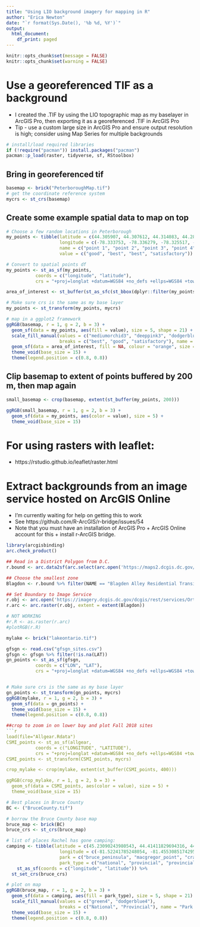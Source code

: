 ```yaml
---
title: "Using LIO background imagery for mapping in R"
author: "Erica Newton"
date: "`r format(Sys.Date(), '%b %d, %Y')`"
output:
  html_document:
    df_print: paged
---
```

```r
knitr::opts_chunk$set(message = FALSE)
knitr::opts_chunk$set(warning = FALSE)
```


# Use a georeferenced TIF as a background

- I created the .TIF by using the LIO topographic map as my baselayer in ArcGIS Pro, then exporting it as a georeferenced .TIF in ArcGIS Pro
- Tip - use a custom large size in ArcGIS Pro and ensure output resolution is high; consider using Map Series for multiple backgrounds

```r
# install/load required libraries
if (!require("pacman")) install.packages("pacman")
pacman::p_load(raster, tidyverse, sf, RStoolbox)
```

## Bring in georeferenced tif
```r
basemap <- brick("PeterboroughMap.tif")
# get the coordinate reference system 
mycrs <- st_crs(basemap)
```

## Create some example spatial data to map on top
```r
# Choose a few random locations in Peterborough
my_points <- tibble(latitude = c(44.305907, 44.307612, 44.314083, 44.282756847),
                    longitude = c(-78.333753, -78.336279, -78.325517, -78.32322240),
                    name = c("point 1", "point 2", "point 3", "point 4"),
                    value = c("good", "best", "best", "satisfactory"))

# Convert to spatial points df
my_points <- st_as_sf(my_points,                         
           coords = c("longitude", "latitude"),
           crs = "+proj=longlat +datum=WGS84 +no_defs +ellps=WGS84 +towgs84=0,0,0")

area_of_interest <- st_buffer(st_as_sfc(st_bbox(dplyr::filter(my_points, value != "satisfactory"))), 250)

# Make sure crs is the same as my base layer
my_points <- st_transform(my_points, mycrs)
```


```r
# map in a ggplot2 framework
ggRGB(basemap, r = 1, g = 2, b = 3) +
  geom_sf(data = my_points, aes(fill = value), size = 5, shape = 21) +
  scale_fill_manual(values = c("mediumorchid3", "deeppink3", "dodgerblue4"), 
                    breaks = c("best", "good", "satisfactory"), name = "Rating")+
  geom_sf(data = area_of_interest, fill = NA, colour = "orange", size = 2)+
  theme_void(base_size = 15) +
  theme(legend.position = c(0.8, 0.8))
```

## Clip basemap to extent of points buffered by 200 m, then map again  

```r
small_basemap <- crop(basemap, extent(st_buffer(my_points, 200)))

ggRGB(small_basemap, r = 1, g = 2, b = 3) +
  geom_sf(data = my_points, aes(color = value), size = 5) +
  theme_void(base_size = 15)
```

# For using rasters with leaflet:  

- https://rstudio.github.io/leaflet/raster.html


# Extract backgrounds from an image service hosted on ArcGIS Online

- I'm currently waiting for help on getting this to work   
- See https://github.com/R-ArcGIS/r-bridge/issues/54  
- Note that you must have an installation of ArcGIS Pro + ArcGIS Online account for this + install r-ArcGIS bridge.

```r
library(arcgisbinding)
arc.check_product()

## Read in a District Polygon from D.C.
r.bound <- arc.data2sf(arc.select(arc.open('https://maps2.dcgis.dc.gov/dcgis/rest/services/DCGIS_DATA/Planning_Landuse_and_Zoning_WebMercator/MapServer/31')))

## Choose the smallest zone
Blagdon <- r.bound %>% filter(NAME == "Blagden Alley Residential Transition Area")

## Set Boundary to Image Service
r.obj <- arc.open('https://imagery.dcgis.dc.gov/dcgis/rest/services/Ortho/Ortho_2019/ImageServer')
r.arc <- arc.raster(r.obj, extent = extent(Blagdon))

# NOT WORKING
#r.R <- as.raster(r.arc)
#plotRGB(r.R)
```


```r
mylake <- brick("lakeontario.tif")

gfsgn <- read.csv("gfsgn_sites.csv")
gfsgn <- gfsgn %>% filter(!is.na(LAT))
gn_points <- st_as_sf(gfsgn,                         
           coords = c("LON", "LAT"),
           crs = "+proj=longlat +datum=WGS84 +no_defs +ellps=WGS84 +towgs84=0,0,0")


# Make sure crs is the same as my base layer
gn_points <- st_transform(gn_points, mycrs)
ggRGB(mylake, r = 1, g = 2, b = 3) +
  geom_sf(data = gn_points) +
  theme_void(base_size = 15) +
  theme(legend.position = c(0.8, 0.8))
```

```r
##crop to zoom in on lower bay and plot Fall 2018 sites
```r
load(file="Allgear.Rdata")
CSMI_points <- st_as_sf(allgear,                         
           coords = c("LONGITUDE", "LATITUDE"),
           crs = "+proj=longlat +datum=WGS84 +no_defs +ellps=WGS84 +towgs84=0,0,0")
CSMI_points <- st_transform(CSMI_points, mycrs)

crop_mylake <- crop(mylake, extent(st_buffer(CSMI_points, 400)))

ggRGB(crop_mylake, r = 1, g = 2, b = 3) +
  geom_sf(data = CSMI_points, aes(color = value), size = 5) +
  theme_void(base_size = 15)
```

```r
# Best places in Bruce County
BC <- ("BruceCounty.tif")
```

```r

# borrow the Bruce County base map
bruce_map <- brick(BC)
bruce_crs <- st_crs(bruce_map)

# list of places Rachel has gone camping:
camping <- tibble(latitude = c(45.23090243980543, 44.41411829694316, 44.53774239289965, 43.24856359980997, 44.29964881461152),
                    longitude = c(-81.52241785248054, -81.45530851742954, -80.35132345391561, -81.82370140476118, -81.58808660209003),
                    park = c("bruce_peninsula", "macgregor_point", "craigleith", "pinery", "inverhuron"),
                    park_type = c("national", "provincial", "provincial", "provincial", "provincial")) %>% 
    st_as_sf(coords = c("longitude", "latitude")) %>%
  st_set_crs(bruce_crs)

# plot on map
ggRGB(bruce_map, r = 1, g = 2, b = 3) +
  geom_sf(data = camping, aes(fill = park_type), size = 5, shape = 21) +
  scale_fill_manual(values = c("green4", "dodgerblue4"), 
                    breaks = c("National", "Provincial"), name = "Park Type")+
  theme_void(base_size = 15) +
  theme(legend.position = c(0.8, 0.8))


```


